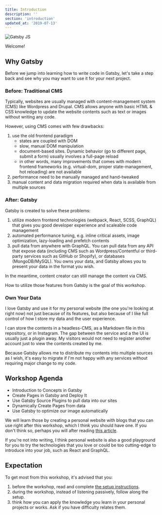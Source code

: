 ```yaml
---
title: Introduction
description: ''
section: 'introduction'
updated_at: '2019-07-13'
---
```


<img
  alt="Gatsby JS"
  src="https://res.cloudinary.com/djzsjzasg/image/upload/c_scale,w_200/v1622711092/malcolm-kee/gatsbyjs_qsfhia.png"
/>

Welcome!

## Why Gatsby

Before we jump into learning how to write code in Gatsby, let's take a step back and see why you may want to use it for your next project.

### Before: Traditional CMS

Typically, websites are usually managed with content-management system (CMS) like Wordpress and Drupal. CMS allows anyone with basic HTML & CSS knowledge to update the website contents such as text or images without writing any code.

However, using CMS comes with few drawbacks:

1. use the old frontend paradigm
   - states are coupled with DOM
   - slow, manual DOM manipulation
   - document-based sites. Dynamic behavior (go to different page, submit a form) usually involves a full-page reload
   - in other words, many improvements that comes with modern frontend frameworks (e.g. virtual-dom, proper state-management, hot reloading) are not available
1. performance need to be manually managed and hand-tweaked
1. manual content and data migration required when data is available from multiple sources

### After: Gatsby

Gatsby is created to solve these problems:

1. utilize modern frontend technologies (webpack, React, SCSS, GraphQL) that gives you good developer experience and scaleable code management
1. automated performance tuning, e.g. inline critical assets, image optimization, lazy-loading and prefetch contents
1. pull data from anywhere with GraphQL. You can pull data from any API that expose data (including CMS such as Wordpress/Contentful or third-party services such as GitHub or Shopify), or databases (MongoDB/MySQL). You owns your data, and Gatsby allows you to present your data in the format you wish.

In the meantime, content creator can still manage the content via CMS.

How to utilize those features from Gatsby is the goal of this workshop.

### Own Your Data

I love Gatsby and use it for my personal website (the one you're looking at right now) not just because of its features, but also because of I like full control of how I store my data and the user experience.

I can store the contents in a headless-CMS, as a Markdown file in this repository, or in Instagram. The gap between the service and a the UI is usually just a plugin away. My visitors would not need to register another account just to view the contents created by me.

Because Gatsby allows me to distribute my contents into multiple sources as I wish, it's easy to migrate if I'm not happy with any services without requiring major change to my code.

## Workshop Agenda

- Introduction to Concepts in Gatsby
- Create Pages in Gatsby and Deploy It
- Use Gatsby Source Plugins to pull data into our sites
- Dynamically Create Pages from data
- Use Gatsby to optimize our image automatically

We will learn those by creating a personal website with blogs that you can use right after this workshop, which I think you should have one. If you don't think so, perhaps you will after reading [this article][why-personal-website].

If you're not into writing, I think personal website is also a good playground for you to try the technologies that you love or could be too cutting-edge to introduce into your job, such as React and GraphQL.

## Expectation

To get most from this workshop, it's advised that you:

1. before the workshop, read and complete [the setup instructions][gatsby-setup].
1. during the workshop, instead of listening passively, follow along the setup.
1. think how you can apply the knowledge you learn in your personal projects or works. Ask if you have difficulty relates them.

[gatsby]: https://www.gatsbyjs.org/
[why-personal-website]: http://bradfrost.com/blog/post/write-on-your-own-website/
[gatsby-setup]: https://www.gatsbyjs.org/tutorial/part-zero/
